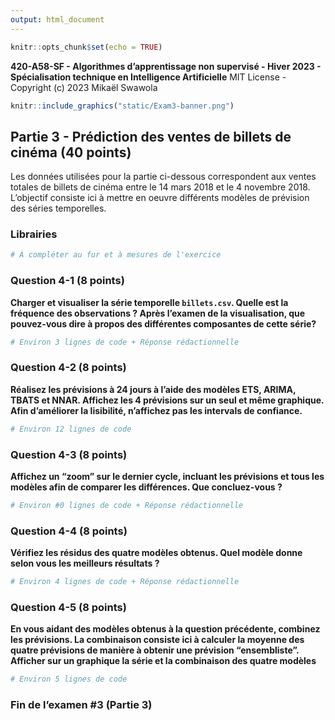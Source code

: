 ---
output: html_document
---

```{r setup, include=FALSE}
knitr::opts_chunk$set(echo = TRUE)
```

**420-A58-SF - Algorithmes d'apprentissage non supervisé - Hiver 2023 - Spécialisation technique en Intelligence Artificielle**
MIT License - Copyright (c) 2023 Mikaël Swawola

```{r exam3-banner, echo=FALSE, fig.cap="", out.width='100%'}
knitr::include_graphics("static/Exam3-banner.png")
```

## Partie 3 - Prédiction des ventes de billets de cinéma (40 points)

Les données utilisées pour la partie ci-dessous correspondent aux ventes totales de billets de cinéma entre le 14 mars 2018 et le 4 novembre 2018. L'objectif consiste ici à mettre en oeuvre différents modèles de prévision des séries temporelles.


### Librairies

```{r libraries}
# À compléter au fur et à mesures de l'exercice
```


### Question 4-1 (8 points)
**Charger et visualiser la série temporelle `billets.csv`. Quelle est la fréquence des observations ? Après l'examen de la visualisation, que pouvez-vous dire à propos des différentes composantes de cette série?**
```{r q4_1}
# Environ 3 lignes de code + Réponse rédactionnelle
```

### Question 4-2 (8 points)
**Réalisez les prévisions à 24 jours à l'aide des modèles ETS, ARIMA, TBATS et NNAR. Affichez les 4 prévisions sur un seul et même graphique. Afin d'améliorer la lisibilité, n'affichez pas les intervals de confiance.**
```{r q4_2}
# Environ 12 lignes de code
```


### Question 4-3 (8 points)
**Affichez un "zoom" sur le dernier cycle, incluant les prévisions et tous les modèles afin de comparer les différences. Que concluez-vous ?**
```{r q4_3}
# Environ #0 lignes de code + Réponse rédactionnelle
```

### Question 4-4 (8 points)
**Vérifiez les résidus des quatre modèles obtenus. Quel modèle donne selon vous les meilleurs résultats ?**
```{r q4_4}
# Environ 4 lignes de code + Réponse rédactionnelle
```

### Question 4-5 (8 points)
**En vous aidant des modèles obtenus à la question précédente, combinez les prévisions. La combinaison consiste ici à calculer la moyenne des quatre prévisions de manière à obtenir une prévision "ensembliste". Afficher sur un graphique la série et la combinaison des quatre modèles**
```{r q4_5}
# Environ 5 lignes de code
```

### Fin de l'examen #3 (Partie 3)
